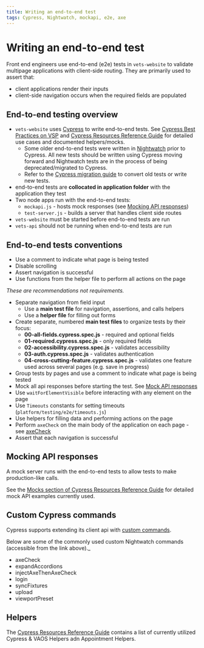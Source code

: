```yaml
---
title: Writing an end-to-end test
tags: Cypress, Nightwatch, mockapi, e2e, axe
---
```


# Writing an end-to-end test

Front end engineers use end-to-end (e2e) tests in `vets-website` to validate multipage applications with client-side routing. They are primarily used to assert that:

- client applications render their inputs
- client-side navigation occurs when the required fields are populated

## End-to-end testing overview

- `vets-website` uses [Cypress](https://www.cypress.io/) to write end-to-end tests. See [Cypress Best Practices on VSP](https://github.com/department-of-veterans-affairs/va.gov-team/blob/master/platform/testing/end-to-end/cypress-best-practices-on-vsp.md) and [Cypress Resources Reference Guide](https://github.com/department-of-veterans-affairs/va.gov-team/blob/master/platform/testing/end-to-end/vsp-cypress-resources.md) for detailed use cases and documented helpers/mocks.
  - Some older end-to-end tests were written in [Nightwatch](https://nightwatchjs.org) prior to Cypress. All new tests should be written using Cypress moving forward and Nightwatch tests are in the process of being deprecated/migrated to Cypress.
  - Refer to the [Cypress migration guide](https://github.com/department-of-veterans-affairs/va.gov-team/blob/master/platform/testing/end-to-end/cypress-migration-guide.md) to convert old tests or write new tests.
- end-to-end tests are **collocated in application folder** with the application they test
- Two node apps run with the end-to-end tests:
  - `mockapi.js` - hosts mock responses (see [Mocking API responses](#mocking-api-responses))
  - `test-server.js` - builds a server that handles client side routes
- `vets-website` must be started before end-to-end tests are run
- `vets-api` should not be running when end-to-end tests are run

## End-to-end tests conventions

- Use a comment to indicate what page is being tested
- Disable scrolling
- Assert navigation is successful
- Use functions from the helper file to perform all actions on the page

_These are recommendations not requirements._

- Separate navigation from field input
  - Use a **main test file** for navigation, assertions, and calls helpers
  - Use a **helper file** for filling out forms
- Create separate, numbered **main test files** to organize tests by their focus:
  - **00-all-fields.cypress.spec.js** - required and optional fields
  - **01-required.cypress.spec.js** - only required fields
  - **02-accessibility.cypress.spec.js** - validates accessibility
  - **03-auth.cypress.spec.js** - validates authentication
  - **04-cross-cutting-feature.cypress.spec.js** - validates one feature used across several pages (e.g. save in progress)
- Group tests by pages and use a comment to indicate what page is being tested
- Mock all api responses before starting the test. See [Mock API responses](https://github.com/department-of-veterans-affairs/va.gov-team/tree/master/platform/testing/end-to-end#mocks)
- Use `waitForElementVisible` before interacting with any element on the page
- Use `Timeouts` constants for setting timeouts (`platform/testing/e2e/timeouts.js`)
- Use helpers for filling data and performing actions on the page
- Perform `axeCheck` on the main body of the application on each page - see [axeCheck](https://github.com/department-of-veterans-affairs/vets-website/blob/master/src/platform/testing/e2e/cypress/support/commands/axeCheck.js)
- Assert that each navigation is successful

## Mocking API responses

A mock server runs with the end-to-end tests to allow tests to make production-like calls.

See the [Mocks section of Cypress Resources Reference Guide](https://github.com/department-of-veterans-affairs/va.gov-team/tree/master/platform/testing/end-to-end#mocks) for detailed mock API examples currently used.

## Custom Cypress commands

Cypress supports extending its client api with [custom commands](https://github.com/department-of-veterans-affairs/vets-website/blob/master/src/platform/testing/e2e/cypress/support/commands).

Below are some of the commonly used custom Nightwatch commands (accessible from the link above).\_

- axeCheck
- expandAccordions
- injectAxeThenAxeCheck
- login
- syncFixtures
- upload
- viewportPreset

## Helpers

The [Cypress Resources Reference Guide](https://github.com/department-of-veterans-affairs/va.gov-team/tree/master/platform/testing/end-to-end) contains a list of currently utilized Cypress & VAOS Helpers adn Appointment Helpers.
